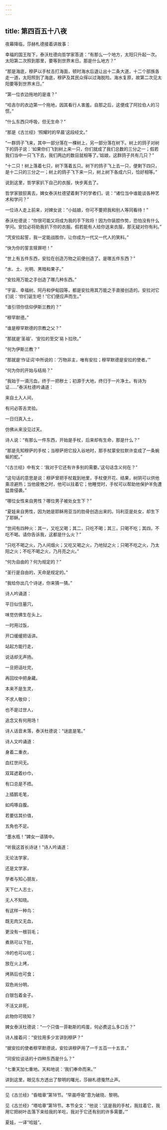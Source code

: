 ```yaml
---
---
---
```

title: 第四百五十八夜
---






夜幕降临，莎赫札德接着讲故事：





幸福的国王陛下，泰沃杜德向哲学家答道：“有那么一个地方，太阳只升起一次。太阳第二次照到那里，要等到世界末日。那是什么地方？”

“那是海底，穆萨以手杖击打海面，顿时海水后退让出十二条大道，十二个部族各走一道，太阳照到了海底，穆萨及其民众得以过海脱险。海水复原，故第二次见太阳要等到世界末日。”

“第一位衣边拖地的是谁？”

“哈吉尔的衣边第一个拖地，因其看行人害羞。自那之后，这便成了阿拉伯人的习惯。”

“什么东西只呼吸，但无生命？”

“那是《古兰经》‘照耀时的早晨’这段经文。”

“一群鸽子飞来，其中一部分落在一棵树上，另一部分落在树下。树上的鸽子对树下的鸽子说：‘如果你们飞到树上来一只，你们就成了我们总数的三分之一；假若我们当中一只飞下去，我们两边的数目就相等了。’姑娘，这群鸽子共有几只？”

“十二只！树上落着七只，树下落着五只。树下的鸽子飞上去一只，便剩下四只，是十二只的三分之一；树上的鸽子飞下来一只，树上树下各成六只，恰好相等。”

说到这里，哲学家扒下自己的衣服，快步离去了。

哲学家狼狈离去，婢女泰沃杜德望着剩下的学者们，说：“诸位当中谁能谈各种艺术和学问？”

一位诗人走上前来，对婢女说：“小姑娘，你可不要把我和别人等同看待！”

泰沃杜德说：“你很可能又将成为我的手下败将！因为你装腔作势，恐怕没有什么学问。安拉必将助我扒下你的衣服。假若能有人给你送来衣服，那无疑对你有利。”

“凭安拉起誓，我一定能战胜你，让你成为一代又一代人的笑料。”

“快为你的誓言赎罪吧！”

“世上有五件东西，安拉在创造万物之前便创造了。是哪五件东西？”

“水、土、光明、黑暗和果子。”

“安拉用万能之手创造了哪几种东西。”

“宇宙、幸福树、阿丹和伊甸园等，都是安拉用其万能之手直接创造的。安拉对它们说：‘你们诞生吧！’它们便应声而生。”

“谁引领你信仰伊斯兰教的？”

“穆罕默德。”

“谁是穆罕默德的宗教之父？”

“那就是‘圣祖’、‘安拉的至交’易卜拉欣。”

“何为伊斯兰教？”

“那就是‘作证词’中所说的：‘万物非主，唯有安拉；穆罕默德是安拉的使者。’”

“何为你的开始与结局？”

“我始于一滴污血，终于一把秽土；初源于大地，终归于一片净土。有诗为证……”泰沃杜德吟诵道：


来自土入人间，

有问必答舌灵验。

一日归真入土，

仿佛从来没见过天。



诗人说：“有那么一件东西，开始是手杖，后来却有生命，那是什么？”

“那是先知穆萨的手杖；当穆萨把它投入谷地时，那手杖蒙安拉默许变成了一条蜿蜒的蛇。”

“《古兰经》中有文：‘我对于它还有许多别的需要。’这句话含义何在？”

“这句话的意思是说：穆萨曾把手杖栽到地里，手杖便开花、结果，树阴可以供他乘凉避热；当他疲倦之时，他可以拄着它；他睡觉时，手杖可以帮助他保护羊免遭猛兽侵袭。”

“哪位女性来自男性？哪位男子被处女生下？”

“夏娃来自男性，因为她是耶稣用亚当的肋骨创造出来的。玛利亚是处女，却生下了耶稣。”

“世间有四种火：其一，又吃又喝；其二，只吃不喝；其三，只喝不吃；其四，不吃不喝。请你告诉我，这都是什么火？”

“只吃不喝之火，乃人间烟火；又吃又喝之火，乃地狱之火；只喝不吃之火，乃太阳之火；不吃不喝之火，乃月亮之火。”

“何为自由的？何为规定的？”

“圣行是自由的，天命是规定的。”

“我给你出几个诗谜，你来猜一猜。”

诗人吟诵道：


平日似住墓穴，

味觉仿佛生在头上。

一时用过饭，

开口缓缓把话讲。

站起方能行走，

说话却无声扬。

一旦把话吐完，

再回坟中把身藏。

本来不是生灵，

不求人敬仰；

也不是过世人，

追念又有何用场！



诗人话音未落，泰沃杜德说：“谜底是笔。”

诗人又吟诵道：


身着二重衣，

血红世间无。

双耳遮着纱巾，

有口总是不捂。

上插鹅毛笔，

如鸡啄自腹。

若要估其价值，

五角也不足。



“墨水瓶！”婢女一语猜中。

“听我这首长诗谜！”诗人吟诵道：


无论法学家，

还是文学家，

学者与知心朋友，

天下仁人志士，

无人不知晓。

有这样一种鸟：

既无肉又无血，

更没有一根羽毛；

煮熟可以下肚，

冷的也可以吃；

放在火上烤，

烤熟后也可食；

双色尚分明，

白银包着金子。

不活又非死，

此物你可晓知？



婢女泰沃杜德说：“一个只值一菲勒斯的鸡蛋，何必费这么多口舌？”

诗人接着问：“安拉用多少言讲到穆萨？”

“据安拉的使者穆罕默德说，安拉讲穆萨用了一千五百一十五言。”

“同安拉谈话的十四种东西是什么？”

“七重天加七重地。天和地说：‘我们奉命而来。’”





讲到这里，眼见东方透出了黎明的曙光，莎赫札德戛然止声。



***





见《古兰经》“昏暗章”第18节。“早晨呼吸”意为破晓、黎明。​​​



见《古兰经》“塔哈章”第18节。本节全文：“他说：‘这是我的手杖，我拄着它，我用它把树叶击落下来给我的羊吃，我对于它还有别的许多需要。’”​​​



夏娃，一译“哈娃”。​​​